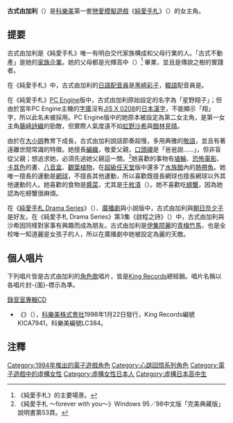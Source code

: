 {{noteTA
|1=zh-cn:心跳回忆系列; zh-tw:純愛手札系列; zh-hk:心跳回憶系列;
|2=zh-cn:心跳回忆; zh-tw:純愛手札; zh-hk:心跳回憶;
|3=zh-cn:养成游戏; zh-tw:養成遊戲; zh-hk:育成遊戲;
}}

{{Infobox animanga character
| name         = 古式由加利
| series       = 《[[心跳回忆_(游戏)|純愛手札]]》女主角
| image        = 
| imagesize    = 180px
| caption      = 
| first        = 女主角已登場人數3人以下時運動與容姿各80以上，或女主角已登場人數3人以上時運動與容姿各83以上，運動時
| last         = 
| creator      = 人物設計：[[小倉雅史|小倉雅史]]
| voiced by    = {{flagicon|JPN}} [[黑崎彩子|黑崎彩子]]<br>{{flagicon|KOR}} {{link-ko|김선희|김선희}}
| oaux1 name   = 
| oaux1        = 
| nickname     = 
| alias        = 
| age          = 
| gender       = 女
| species      = 人類
| height       = 157公分
| weight       = 
| born         = 6月13日
| death        = 
| nationality  = {{JPN}}
| class        = 
| occupation   = [[高中|高中]][[學生|學生]]
| title        = 
| relatives    = 
| divider      = yes
| paux1 name   = 星座
| paux1        = [[雙子座|雙子座]]
| paux2 name   = 血型
| paux2        = [[B型|B型]]
| paux3 name   = 三圍
| paux3        = 1995年：B80/W59/H84<br>1996年：B81/W60/H84<br>1997年：B82/W60/H84
| paux4 name   = 
| paux4        = 
| aux1 name    = [[萌屬性|萌屬性]]
| aux1         = [[大小姐|大小姐]]、[[辮子|辮子]]、[[大和抚子|大和抚子]]
| aux2 name    = 興趣
| aux2         = [[編織|編織]]
| aux3 name    = 喜歡的食物
| aux3         = [[醬菜|醬菜]]
| aux4 name    = 所屬[[學生社團|學生社團]]
| aux4         = [[網球|網球]]社
| aux5 name    = -{出}-路
| aux5         = 二流[[大學|大學]]
}}

{{Japanese
| japanese = 古式 ゆかり
| kana = こしき ゆかり
| romaji = Koshiki Yukari
|}}

'''古式由加利'''（{{lang|ja|古式ゆかり}}）是[[科樂美|科樂美]]第一套[[戀愛模擬遊戲|戀愛模擬遊戲]]《[[心跳回忆_(游戏)|純愛手札]]》（{{lang|ja|ときめきメモリアル}}）的女主角。

==提要==
古式由加利是《純愛手札》唯一有明白交代家族構成和父母行業的人。「古式不動產」是她的[[家族企業|家族企業]]。她的父母都是光輝高中（{{lang|ja|きらめき高等学校}}）<ref>《純愛手札》的主要場景。</ref> 畢業，並且是傳說之樹的實踐者。

在《純愛手札》中，古式由加利的[[日語|日語]][[配音員|配音員]]是[[黑崎彩子|黑崎彩子]]，[[韓語|韓語]]配音員是{{link-ko|김선희|김선희}}。

在《純愛手札》[[PC_Engine|PC Engine]]版中，古式由加利原始設定的名字為「星野翔子」；但由於當年PC Engine主機的[[字庫|字庫]]沒有[[JIS_X_0208|JIS X 0208]]的[[日本漢字|日本漢字]]，不能顯示「翔」字，所以此名未被採用。PC Engine版中的她原本被設定為第二女主角，是第一女主角[[藤崎詩織|藤崎詩織]]的勁敵，但實際人氣度遠不如[[虹野沙希|虹野沙希]]與[[館林見晴|館林見晴]]。

由於在[[大小姐|大小姐]]教育下成長，古式由加利說話節奏超慢，多用典雅的[[日語敬語|敬語]]，並且有著遠離世間常識的特徵。她擅長[[編織|編織]]，敬愛父親，[[口頭禪|口頭禪]]是「爸爸說……」，但非盲從父親；想追求她，必須先過她父親這一關。<ref>《純愛手札 〜forever with you〜》Windows 95／98中文版「完美典藏版」說明書第53頁。</ref>她喜歡的事物有[[埴輪|埴輪]]、[[恐怖電影|恐怖電影]]、[[卡其色|卡其色]]的畫、[[八音盒|八音盒]]、[[觀葉植物|觀葉植物]]，在[[超級任天堂|超級任天堂]]版中還多了[[水族館|水族館]]內的[[熱帶魚|熱帶魚]]。她唯一擅長的運動是[[網球|網球]]，不擅長其他運動，所以喜歡既擅長網球也擅長網球以外其他運動的人。她喜歡的食物是[[醬菜|醬菜]]，尤其是[[千枚漬|千枚漬]]（{{lang|ja|千枚漬け}}）。她不喜歡吃[[螃蟹|螃蟹]]，因為她認為吃螃蟹很麻煩。

在《[[純愛手札_Drama_Series|純愛手札 Drama Series]]》（{{lang|ja|ときめきメモリアルドラマシリーズ}}）、[[廣播劇|廣播劇]]與小說版中，古式由加利與[[朝日奈夕子|朝日奈夕子]]是好友。在《純愛手札 Drama Series》第3集《啟程之詩》（{{lang|ja|ときめきメモリアルドラマシリーズVol.3 旅立ちの詩}}）中，古式由加利與沙希因同樣對家事有興趣而成為朋友。古式由加利是[[伊集院麗|伊集院麗]]的[[青梅竹馬|青梅竹馬]]，也是全校唯一知道麗是女孩子的人，所以在廣播劇中她被設定為麗的天敵。

==個人唱片==
下列唱片皆是古式由加利的[[角色歌|角色歌]]唱片，皆是[[King_Records|King Records]]總經銷。唱片名稱以各唱片封-{面}-標示為準。
;[[錄音室專輯|錄音室專輯]]CD
*《{{link-ja|乙女想夢 －OTOME SOUMU－|乙女想夢 -OTOME SOUMU-}}》（{{lang|ja|乙女想夢 －OTOME SOUMU－}}），[[科樂美株式會社|科樂美株式會社]]1998年1月22日發行，King Records編號KICA7941，科樂美編號LC384。

==注釋==
{{reflist}}

{{心跳回忆系列}}

{{DEFAULTSORT:Koshiki, Yukari}}
[[Category:1994年推出的電子遊戲角色|Category:1994年推出的電子遊戲角色]]
[[Category:心跳回憶系列角色|Category:心跳回憶系列角色]]
[[Category:電子遊戲中的虛構女性|Category:電子遊戲中的虛構女性]]
[[Category:虛構女性日本人|Category:虛構女性日本人]]
[[Category:虛構日本高中生|Category:虛構日本高中生]]